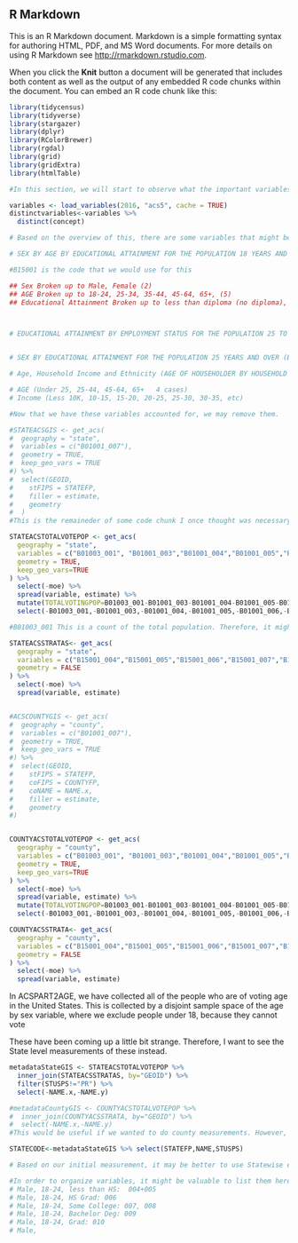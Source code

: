 ## R Markdown

This is an R Markdown document. Markdown is a simple formatting syntax for authoring HTML, PDF, and MS Word documents. For more details on using R Markdown see <http://rmarkdown.rstudio.com>.

When you click the **Knit** button a document will be generated that includes both content as well as the output of any embedded R code chunks within the document. You can embed an R code chunk like this:

```r
library(tidycensus)
library(tidyverse)
library(stargazer)
library(dplyr)
library(RColorBrewer)
library(rgdal)
library(grid)
library(gridExtra)
library(htmlTable)

#In this section, we will start to observe what the important variables are in the ACS

```
```r
variables <- load_variables(2016, "acs5", cache = TRUE)
distinctvariables<-variables %>%
  distinct(concept)

# Based on the overview of this, there are some variables that might be important

# SEX BY AGE BY EDUCATIONAL ATTAINMENT FOR THE POPULATION 18 YEARS AND OVER

#B15001 is the code that we would use for this

## Sex Broken up to Male, Female (2)
## AGE Broken up to 18-24, 25-34, 35-44, 45-64, 65+, (5)
## Educational Attainment Broken up to less than diploma (no diploma), finish hs, Some college, associates, Bachelor, Graduate (6)



# EDUCATIONAL ATTAINMENT BY EMPLOYMENT STATUS FOR THE POPULATION 25 TO 64 YEARS


# SEX BY EDUCATIONAL ATTAINMENT FOR THE POPULATION 25 YEARS AND OVER (BLACK OR AFRICAN AMERICAN ALONE). There are other variables for other

# Age, Household Income and Ethnicity (AGE OF HOUSEHOLDER BY HOUSEHOLD INCOME IN THE PAST 12 MONTHS (IN 2016 INFLATION-ADJUSTED DOLLARS)))

# AGE (Under 25, 25-44, 45-64, 65+   4 cases)
# Income (Less 10K, 10-15, 15-20, 20-25, 25-30, 30-35, etc)

#Now that we have these variables accounted for, we may remove them. 

```

```r

#STATEACSGIS <- get_acs(
#  geography = "state",
#  variables = c("B01001_007"),
#  geometry = TRUE,
#  keep_geo_vars = TRUE
#) %>%
#  select(GEOID,
#    stFIPS = STATEFP,
#    filler = estimate,
#    geometry
#  )
#This is the remaineder of some code chunk I once thought was necessary. I know realize it is not. 

STATEACSTOTALVOTEPOP <- get_acs(
  geography = "state",
  variables = c("B01003_001", "B01001_003","B01001_004","B01001_005","B01001_006","B01001_027","B01001_028","B01001_029","B01001_030"),
  geometry = TRUE,
  keep_geo_vars=TRUE
) %>%
  select(-moe) %>%
  spread(variable, estimate) %>%
  mutate(TOTALVOTINGPOP=B01003_001-B01001_003-B01001_004-B01001_005-B01001_006-B01001_027-B01001_028-B01001_029-B01001_030) %>%   #Here, we are taking the whole population less the parts of the population that are under 18 years old. We want to get an understanding of the size of the voting population of this area
  select(-B01003_001,-B01001_003,-B01001_004,-B01001_005,-B01001_006,-B01001_027,-B01001_028,-B01001_029,-B01001_030)

#B01003_001 This is a count of the total population. Therefore, it might be important to include. 

STATEACSSTRATAS<- get_acs(
  geography = "state",
  variables = c("B15001_004","B15001_005","B15001_006","B15001_007","B15001_008","B15001_009","B15001_010","B15001_012","B15001_013","B15001_014","B15001_015","B15001_016","B15001_017","B15001_018","B15001_020","B15001_021","B15001_022","B15001_023","B15001_024","B15001_025","B15001_026","B15001_028","B15001_029","B15001_030","B15001_031","B15001_032","B15001_033","B15001_034","B15001_036","B15001_037","B15001_038","B15001_039","B15001_040","B15001_041","B15001_042","B15001_045","B15001_046","B15001_047","B15001_048","B15001_049","B15001_050","B15001_051","B15001_053","B15001_054","B15001_055","B15001_056","B15001_057","B15001_058","B15001_059","B15001_061","B15001_062","B15001_063","B15001_064","B15001_065","B15001_066","B15001_067","B15001_069","B15001_070","B15001_071","B15001_072","B15001_073","B15001_074","B15001_075","B15001_077","B15001_078","B15001_079","B15001_080","B15001_081","B15001_082","B15001_083"),
  geometry = FALSE
) %>%
  select(-moe) %>%
  spread(variable, estimate)


#ACSCOUNTYGIS <- get_acs(
#  geography = "county",
#  variables = c("B01001_007"),
#  geometry = TRUE,
#  keep_geo_vars = TRUE
#) %>%
#  select(GEOID,
#    stFIPS = STATEFP,
#    coFIPS = COUNTYFP,
#    coNAME = NAME.x,
#    filler = estimate,
#    geometry
#)


COUNTYACSTOTALVOTEPOP <- get_acs(
  geography = "county",
  variables = c("B01003_001", "B01001_003","B01001_004","B01001_005","B01001_006","B01001_027","B01001_028","B01001_029","B01001_030"),
  geometry = TRUE,
  keep_geo_vars=TRUE
) %>%
  select(-moe) %>%
  spread(variable, estimate) %>%
  mutate(TOTALVOTINGPOP=B01003_001-B01001_003-B01001_004-B01001_005-B01001_006-B01001_027-B01001_028-B01001_029-B01001_030) %>%   #Here, we are taking the whole population less the parts of the population that are under 18 years old. We want to get an understanding of the size of the voting population of this area
  select(-B01003_001,-B01001_003,-B01001_004,-B01001_005,-B01001_006,-B01001_027,-B01001_028,-B01001_029,-B01001_030)

COUNTYACSSTRATA<- get_acs(
  geography = "county",
  variables = c("B15001_004","B15001_005","B15001_006","B15001_007","B15001_008","B15001_009","B15001_010","B15001_012","B15001_013","B15001_014","B15001_015","B15001_016","B15001_017","B15001_018","B15001_020","B15001_021","B15001_022","B15001_023","B15001_024","B15001_025","B15001_026","B15001_028","B15001_029","B15001_030","B15001_031","B15001_032","B15001_033","B15001_034","B15001_036","B15001_037","B15001_038","B15001_039","B15001_040","B15001_041","B15001_042","B15001_045","B15001_046","B15001_047","B15001_048","B15001_049","B15001_050","B15001_051","B15001_053","B15001_054","B15001_055","B15001_056","B15001_057","B15001_058","B15001_059","B15001_061","B15001_062","B15001_063","B15001_064","B15001_065","B15001_066","B15001_067","B15001_069","B15001_070","B15001_071","B15001_072","B15001_073","B15001_074","B15001_075","B15001_077","B15001_078","B15001_079","B15001_080","B15001_081","B15001_082","B15001_083"),
  geometry = FALSE
) %>%
  select(-moe) %>%
  spread(variable, estimate)
```

In ACSPART2AGE, we have collected all of the people who are of voting age in the United States. This is collected by a disjoint sample space of the age by sex variable, where we exclude people under 18, because they cannot vote

These have been coming up a little bit strange. Therefore, I want to see the State level measurements of these instead. 



```r
metadataStateGIS <- STATEACSTOTALVOTEPOP %>%
  inner_join(STATEACSSTRATAS, by="GEOID") %>%
  filter(STUSPS!="PR") %>%
  select(-NAME.x,-NAME.y)

#metadataCountyGIS <- COUNTYACSTOTALVOTEPOP %>%
#  inner_join(COUNTYACSSTRATA, by="GEOID") %>%
#  select(-NAME.x,-NAME.y)
#This would be useful if we wanted to do county measurements. However, I do not believe that is best moving forward. 

STATECODE<-metadataStateGIS %>% select(STATEFP,NAME,STUSPS)

# Based on our initial measurement, it may be better to use Statewise estimates on preferenes for War. This is especially because our intiial measurement of counties appears to have a smaller initial value. 

#In order to organize variables, it might be valuable to list them here as brackets
# Male, 18-24, less than HS:  004+005
# Male, 18-24, HS Grad: 006
# Male, 18-24, Some College: 007, 008
# Male, 18-24, Bachelor Deg: 009
# Male, 18-24, Grad: 010
# Male, 

```

